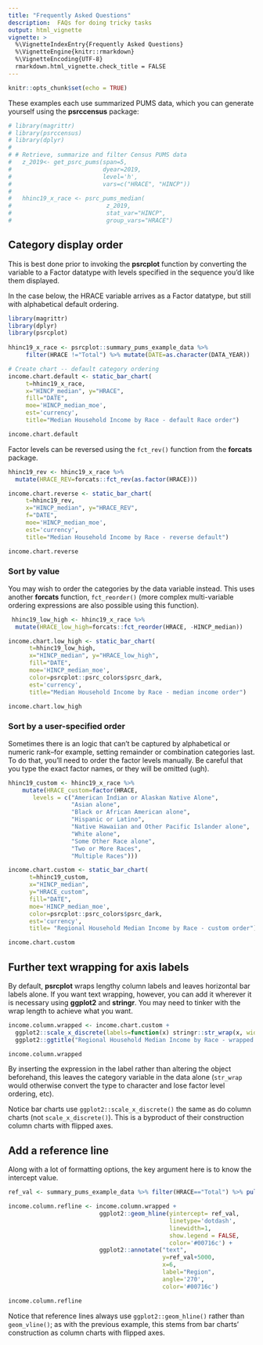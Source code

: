 ```yaml
---
title: "Frequently Asked Questions"
description:  FAQs for doing tricky tasks
output: html_vignette
vignette: >
  %\VignetteIndexEntry{Frequently Asked Questions}
  %\VignetteEngine{knitr::rmarkdown}
  %\VignetteEncoding{UTF-8}
  rmarkdown.html_vignette.check_title = FALSE
---
```


```r
knitr::opts_chunk$set(echo = TRUE)

```

These examples each use summarized PUMS data, which you can generate yourself using the **psrccensus** package:

```r
# library(magrittr)
# library(psrccensus)
# library(dplyr)
# 
# # Retrieve, summarize and filter Census PUMS data
#   z_2019<- get_psrc_pums(span=5,
#                          dyear=2019,
#                          level='h',
#                          vars=c("HRACE", "HINCP"))
#   
#   hhinc19_x_race <- psrc_pums_median(
#                           z_2019, 
#                           stat_var="HINCP",
#                           group_vars="HRACE")

```

## Category display order

This is best done prior to invoking the **psrcplot** function by converting the variable to a Factor datatype with  levels specified in the sequence you'd like them displayed. 

In the case below, the HRACE variable arrives as a Factor datatype, but still with alphabetical default ordering. 

```r
library(magrittr)
library(dplyr)
library(psrcplot)
  
hhinc19_x_race <- psrcplot::summary_pums_example_data %>%
     filter(HRACE !="Total") %>% mutate(DATE=as.character(DATA_YEAR))

# Create chart -- default category ordering   
income.chart.default <- static_bar_chart(
     t=hhinc19_x_race,
     x="HINCP_median", y="HRACE",
     fill="DATE",
     moe='HINCP_median_moe',
     est='currency',
     title="Median Household Income by Race - default Race order")

income.chart.default

```

Factor levels can be reversed using the `fct_rev()` function from the **forcats** package.

```r
hhinc19_rev <- hhinc19_x_race %>% 
  mutate(HRACE_REV=forcats::fct_rev(as.factor(HRACE)))

income.chart.reverse <- static_bar_chart(
     t=hhinc19_rev, 
     x="HINCP_median", y="HRACE_REV",
     f="DATE",
     moe='HINCP_median_moe',
     est='currency',
     title="Median Household Income by Race - reverse default")

income.chart.reverse

```

### Sort by value

You may wish to order the categories by the data variable instead. This uses another **forcats** function, `fct_reorder()` (more complex multi-variable ordering expressions are also possible using this function).

```r
 hhinc19_low_high <- hhinc19_x_race %>% 
  mutate(HRACE_low_high=forcats::fct_reorder(HRACE, -HINCP_median))

income.chart.low_high <- static_bar_chart(
      t=hhinc19_low_high, 
      x="HINCP_median", y="HRACE_low_high",
      fill="DATE",
      moe='HINCP_median_moe',
      color=psrcplot::psrc_colors$psrc_dark,
      est='currency',
      title="Median Household Income by Race - median income order")

income.chart.low_high

```

### Sort by a user-specified order

Sometimes there is an logic that can't be captured by alphabetical or numeric rank--for example, setting remainder or combination categories last. To do that, you'll need to order the factor levels manually. Be careful that you type the exact factor names, or they will be omitted (ugh).

```r
hhinc19_custom <- hhinc19_x_race %>%
    mutate(HRACE_custom=factor(HRACE, 
       levels = c("American Indian or Alaskan Native Alone", 
                  "Asian alone",
                  "Black or African American alone",
                  "Hispanic or Latino",
                  "Native Hawaiian and Other Pacific Islander alone",
                  "White alone",
                  "Some Other Race alone",
                  "Two or More Races", 
                  "Multiple Races")))

income.chart.custom <- static_bar_chart(
      t=hhinc19_custom, 
      x="HINCP_median", 
      y="HRACE_custom",
      fill="DATE",
      moe='HINCP_median_moe',
      color=psrcplot::psrc_colors$psrc_dark,
      est='currency',
      title= "Regional Household Median Income by Race - custom order")

income.chart.custom

```


## Further text wrapping for axis labels

By default, **psrcplot** wraps lengthy column labels and leaves horizontal bar labels alone. If you want text wrapping, however, you can add it wherever it is necessary using **ggplot2** and **stringr**. You may need to tinker with the wrap length to achieve what you want.

```r

income.column.wrapped <- income.chart.custom + 
  ggplot2::scale_x_discrete(labels=function(x) stringr::str_wrap(x, width=25)) +
  ggplot2::ggtitle("Regional Household Median Income by Race - wrapped label")

income.column.wrapped

```

By inserting the expression in the label rather than altering the object beforehand, this leaves the category variable in the data alone (`str_wrap` would otherwise convert the type to character and lose factor level ordering, etc). 

Notice bar charts use `ggplot2::scale_x_discrete()` the same as do column charts (not `scale_x_discrete()`). This is a byproduct of their construction column charts with flipped axes.

## Add a reference line

Along with a lot of formatting options, the key argument here is to know the intercept value. 

```r
ref_val <- summary_pums_example_data %>% filter(HRACE=="Total") %>% pull(HINCP_median) %>% round()

income.column.refline <- income.column.wrapped +
                          ggplot2::geom_hline(yintercept= ref_val, 
                                              linetype='dotdash', 
                                              linewidth=1, 
                                              show.legend = FALSE, 
                                              color='#00716c') +
                          ggplot2::annotate("text", 
                                            y=ref_val+5000, 
                                            x=6, 
                                            label="Region",
                                            angle='270', 
                                            color='#00716c')

income.column.refline
```
Notice that reference lines always use `ggplot2::geom_hline()` rather than `geom_vline()`; as with the previous example, this stems from bar charts' construction as column charts with flipped axes.

